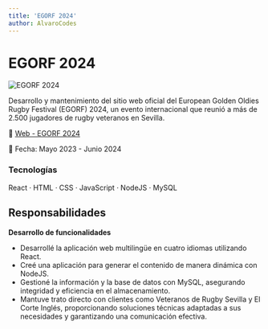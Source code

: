 ```yaml
---
title: 'EGORF 2024'
author: AlvaroCodes
---
```


# EGORF 2024

<img
  src="/images/egorf.webp"
  alt="EGORF 2024"
  transition:name="Egorf"
/>

Desarrollo y mantenimiento del sitio web oficial del European Golden Oldies Rugby Festival (EGORF) 2024, un evento internacional que reunió a más de 2.500 jugadores de rugby veteranos en Sevilla.

🔗 [Web - EGORF 2024](https://egorfsevilla2024.es/)

📅 Fecha: Mayo 2023 - Junio 2024

### Tecnologías 
React · HTML · CSS · JavaScript · NodeJS · MySQL

## Responsabilidades

**Desarrollo de funcionalidades**  
- Desarrollé la aplicación web multilingüe en cuatro idiomas utilizando React.
- Creé una aplicación para generar el contenido de manera dinámica con NodeJS.
- Gestioné la información y la base de datos con MySQL, asegurando integridad y eficiencia en el almacenamiento.
- Mantuve trato directo con clientes como Veteranos de Rugby Sevilla y El Corte Inglés, proporcionando soluciones técnicas adaptadas a sus necesidades y garantizando una comunicación efectiva.